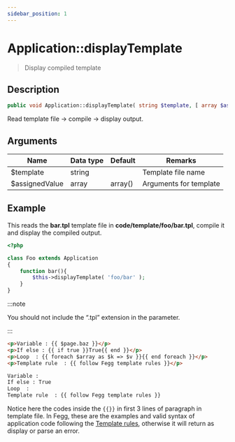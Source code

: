 ```yaml
---
sidebar_position: 1
---
```


# Application::displayTemplate

> Display compiled template

## Description

```php
public void Application::displayTemplate( string $template, [ array $assignedValue = array() ] )
```

Read template file -> compile -> display output.

## Arguments

| Name           | Data type | Default | Remarks                |
| -------------- | --------- | ------- | ---------------------- |
| $template      | string    |         | Template file name     |
| $assignedValue | array     | array() | Arguments for template |

## Example

This reads the **bar.tpl** template file in **code/template/foo/bar.tpl**, compile it and display the compiled output.

```php title="code/application/Foo.php"
<?php

class Foo extends Application
{
    function bar(){
        $this->displayTemplate( 'foo/bar' );
    }
}
```

:::note

You should not include the “.tpl” extension in the parameter.

:::

```html title="code/template/foo/bar.tpl"
<p>Variable : {{ $page.baz }}</p>
<p>If else : {{ if true }}True{{ end }}</p>
<p>Loop  : {{ foreach $array as $k => $v }}{{ end foreach }}</p>
<p>Template rule  : {{ follow Fegg template rules }}</p>
```

```html title="Output"
Variable :
If else : True
Loop  :
Template rule  : {{ follow Fegg template rules }}
```

Notice here the codes inside the `{{}}` in first 3 lines of paragraph in template file. In Fegg, these are the examples and valid syntax of application code following the [Template rules](/docs/fegg/basic/templates#template-rules), otherwise it will return as display or parse an error.
